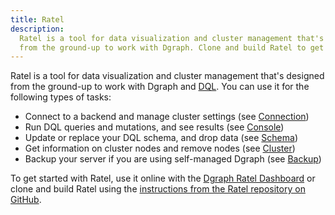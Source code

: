 ```yaml
---
title: Ratel
description:
  Ratel is a tool for data visualization and cluster management that's designed
  from the ground-up to work with Dgraph. Clone and build Ratel to get started.
---
```



<DgraphWIP />

Ratel is a tool for data visualization and cluster management that's designed
from the ground-up to work with Dgraph and [DQL](/dgraph/dql/schema). You can
use it for the following types of tasks:

- Connect to a backend and manage cluster settings (see
  [Connection](./connection))
- Run DQL queries and mutations, and see results (see [Console](./console))
- Update or replace your DQL schema, and drop data (see [Schema](./schema))
- Get information on cluster nodes and remove nodes (see [Cluster](./cluster))
- Backup your server if you are using self-managed Dgraph (see
  [Backup](./backups))

To get started with Ratel, use it online with the
[Dgraph Ratel Dashboard](https://play.dgraph.io) or clone and build Ratel using
the
[instructions from the Ratel repository on GitHub](https://github.com/hypermodeinc/ratel/blob/main/INSTRUCTIONS.md).
